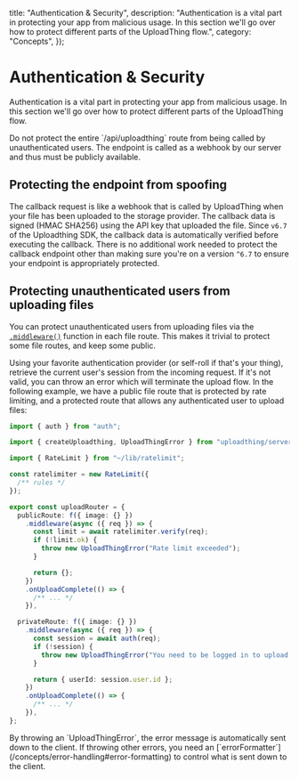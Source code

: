 
  title: "Authentication & Security",
  description:
    "Authentication is a vital part in protecting your app from malicious usage. In this section we'll go over how to protect different parts of the UploadThing flow.",
  category: "Concepts",
});

# Authentication & Security

Authentication is a vital part in protecting your app from malicious usage. In
this section we'll go over how to protect different parts of the UploadThing
flow.

<Warning>
  Do not protect the entire `/api/uploadthing` route from being called by
  unauthenticated users. The endpoint is called as a webhook by our server and
  thus must be publicly available.
</Warning>

## Protecting the endpoint from spoofing

The callback request is like a webhook that is called by UploadThing when your
file has been uploaded to the storage provider. The callback data is signed
(HMAC SHA256) using the API key that uploaded the file. Since `v6.7` of the
Uploadthing SDK, the callback data is automatically verified before executing
the callback. There is no additional work needed to protect the callback
endpoint other than making sure you're on a version `^6.7` to ensure your
endpoint is appropriately protected.

## Protecting unauthenticated users from uploading files

You can protect unauthenticated users from uploading files via the
[`.middleware()`](/file-routes#middleware) function in each file route. This
makes it trivial to protect some file routes, and keep some public.

Using your favorite authentication provider (or self-roll if that's your thing),
retrieve the current user's session from the incoming request. If it's not
valid, you can throw an error which will terminate the upload flow. In the
following example, we have a public file route that is protected by rate
limiting, and a protected route that allows any authenticated user to upload
files:

```ts
import { auth } from "auth";

import { createUploadthing, UploadThingError } from "uploadthing/server";

import { RateLimit } from "~/lib/ratelimit";

const ratelimiter = new RateLimit({
  /** rules */
});

export const uploadRouter = {
  publicRoute: f({ image: {} })
    .middleware(async ({ req }) => {
      const limit = await ratelimiter.verify(req);
      if (!limit.ok) {
        throw new UploadThingError("Rate limit exceeded");
      }

      return {};
    })
    .onUploadComplete(() => {
      /** ... */
    }),

  privateRoute: f({ image: {} })
    .middleware(async ({ req }) => {
      const session = await auth(req);
      if (!session) {
        throw new UploadThingError("You need to be logged in to upload files");
      }

      return { userId: session.user.id };
    })
    .onUploadComplete(() => {
      /** ... */
    }),
};
```

<Note>
  By throwing an `UploadThingError`, the error message is automatically sent
  down to the client. If throwing other errors, you need an
  [`errorFormatter`](/concepts/error-handling#error-formatting) to control what
  is sent down to the client.
</Note>
